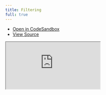 ```yaml
---
title: Filtering
full: true
---
```


- [Open in CodeSandbox](https://codesandbox.io/s/github/Mokshit06/solid-table/tree/alpha/examples/filtering)
- [View Source](https://github.com/Mokshit06/solid-table/tree/alpha/examples/filtering)

<iframe
  src="https://codesandbox.io/embed/github/Mokshit06/solid-table/tree/alpha/examples/filtering?fontsize=14&module=%2Fsrc%2FApp.tsx&theme=dark&hidenavigation=1&codemirror=1"
  style={{
    width: '100%',
    height: '100%',
    border: 0,
    overflow: 'hidden',
    background: 'rgb(21, 21, 21)'
  }}
  title="Solid Table - Filtering"
  allow="accelerometer; ambient-light-sensor; camera; encrypted-media; geolocation; gyroscope; hid; microphone; midi; payment; usb; vr; xr-spatial-tracking"
  sandbox="allow-forms allow-modals allow-popups allow-presentation allow-same-origin allow-scripts"
/>
